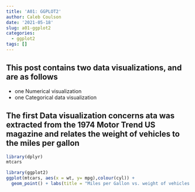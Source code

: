 ```yaml
---
title: 'A01: GGPLOT2'
author: Caleb Coulson
date: '2021-05-18'
slug: a01-ggplot2
categories:
  - ggplot2
tags: []
---
```

## This post contains two data visualizations, and are as follows

* one Numerical visualization
* one Categorical data visualization

## The first Data visualization concerns ata was extracted from the 1974 Motor Trend US magazine and relates the weight of vehicles to the miles per gallon


```r
library(dplyr)
mtcars 
```

```r
library(ggplot2)
ggplot(mtcars, aes(x = wt, y= mpg),colour(cyl)) +
  geom_point() + labs(title = "Miles per Gallon vs. weight of vehicles from 1974", x = "weight(1000lb)", y = "Miles per Gallon")
```
